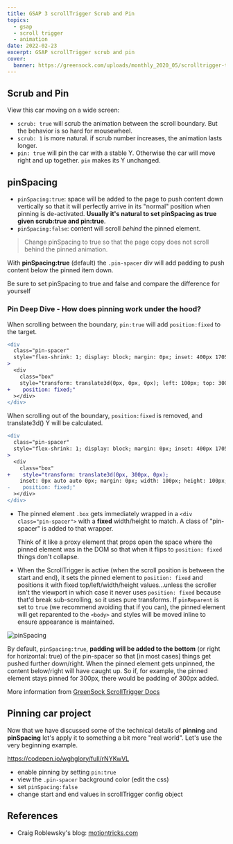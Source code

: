 ```yaml
---
title: GSAP 3 scrollTrigger Scrub and Pin
topics:
  - gsap
  - scroll trigger
  - animation
date: 2022-02-23
excerpt: GSAP scrollTrigger scrub and pin
cover:
  banner: https://greensock.com/uploads/monthly_2020_05/scrolltrigger-thumb.png.eb7f15da1128db13dc6457a1dbf17011.png
---
```


## Scrub and Pin

View this car moving on a wide screen:

<CodeFrame
  src="https://codepen.io/wghglory/embed/VwrxqzY?default-tab=js%2Cresult&editable=true"
  title="CodePen Home ScrollTrigger - car scrub and pin"
/>

- `scrub: true` will scrub the animation between the scroll boundary. But the behavior is so hard for mousewheel.
- `scrub: 1` is more natural. if scrub number increases, the animation lasts longer.
- `pin: true` will pin the car with a stable Y. Otherwise the car will move right and up together. `pin` makes its Y
  unchanged.

## pinSpacing

<CodeFrame
  title="Pinning with Animation"
  src="https://codepen.io/wghglory/embed/qBVKrdL?default-tab=js%2Cresult&editable=true"
/>

- `pinSpacing:true`: space will be added to the page to push content down vertically so that it will perfectly arrive in
  its "normal" position when pinning is de-activated. **Usually it's natural to set pinSpacing as true given scrub:true
  and pin:true**.
- `pinSpacing:false`: content will scroll _behind_ the pinned element.

> Change pinSpacing to true so that the page copy does not scroll behind the pinned animation.

With **pinSpacing:true** (default) the `.pin-spacer` div will add padding to push content below the pinned item down.

Be sure to set pinSpacing to true and false and compare the difference for yourself

<CodeFrame
  title="ScrollTrigger pinSpacing"
  src="https://codepen.io/wghglory/embed/WNXyjNJ?default-tab=js%2Cresult&editable=true"
/>

### Pin Deep Dive - How does pinning work under the hood?

<CodeFrame
  title="ScrollTrigger Pin Deep Dive 1"
  src="https://codepen.io/wghglory/embed/rNYKywr?default-tab=js%2Cresult&editable=true"
/>

When scrolling between the boundary, `pin:true` will add `position:fixed` to the target.

```diff
<div
  class="pin-spacer"
  style="flex-shrink: 1; display: block; margin: 0px; inset: 400px 1705px -99px 100px; position: absolute; overflow: visible; box-sizing: border-box; width: 100px; height: 100px; padding: 0px;"
>
  <div
    class="box"
    style="transform: translate3d(0px, 0px, 0px); left: 100px; top: 300px; margin: 0px; width: 100px; height: 100px; padding: 0px; box-sizing: border-box; max-width: 100px; max-height: 100px;
+    position: fixed;"
  ></div>
</div>
```

When scrolling out of the boundary, `position:fixed` is removed, and translate3d() Y will be calculated.

```diff
<div
  class="pin-spacer"
  style="flex-shrink: 1; display: block; margin: 0px; inset: 400px 1705px -99px 100px; position: absolute; overflow: visible; box-sizing: border-box; width: 100px; height: 100px; padding: 0px;"
>
  <div
    class="box"
+    style="transform: translate3d(0px, 300px, 0px);
    inset: 0px auto auto 0px; margin: 0px; width: 100px; height: 100px; padding: 0px;
-    position: fixed;"
  ></div>
</div>
```

- The pinned element `.box` gets immediately wrapped in a `<div class="pin-spacer">` with a **fixed** width/height to
  match. A class of "pin-spacer" is added to that wrapper.

  Think of it like a proxy element that props open the space where the pinned element was in the DOM so that when it
  flips to `position: fixed` things don't collapse.

- When the ScrollTrigger is active (when the scroll position is between the start and end), it sets the pinned element
  to `position: fixed` and positions it with fixed top/left/width/height values...unless the scroller isn't the viewport
  in which case it never uses `position: fixed` because that'd break sub-scrolling, so it uses pure transforms. If
  `pinReparent` is set to `true` (we recommend avoiding that if you can), the pinned element will get reparented to the
  `<body>` and styles will be moved inline to ensure appearance is maintained.

<CodeFrame
  title="ScrollTrigger pinSpacing"
  src="https://codepen.io/wghglory/embed/WNXyjNJ?default-tab=js%2Cresult&editable=true"
/>

![pinSpacing](/posts/pinSpacing.png)

By default, `pinSpacing:true`, **padding will be added to the bottom** (or right for horizontal: true) of the pin-spacer
so that [in most cases] things get pushed further down/right. When the pinned element gets unpinned, the content
below/right will have caught up. So if, for example, the pinned element stays pinned for 300px, there would be padding
of 300px added.

More information from [GreenSock ScrollTrigger Docs](https://greensock.com/docs/v3/Plugins/ScrollTrigger)

## Pinning car project

Now that we have discussed some of the technical details of **pinning** and **pinSpacing** let's apply it to something a
bit more "real world". Let's use the very beginning example.

https://codepen.io/wghglory/full/rNYKwVL

- enable pinning by setting `pin:true`
- view the `.pin-spacer` background color (edit the css)
- set `pinSpacing:false`
- change start and end values in scrollTrigger config object

## References

- Craig Roblewsky's blog: [motiontricks.com](https://www.motiontricks.com/)
